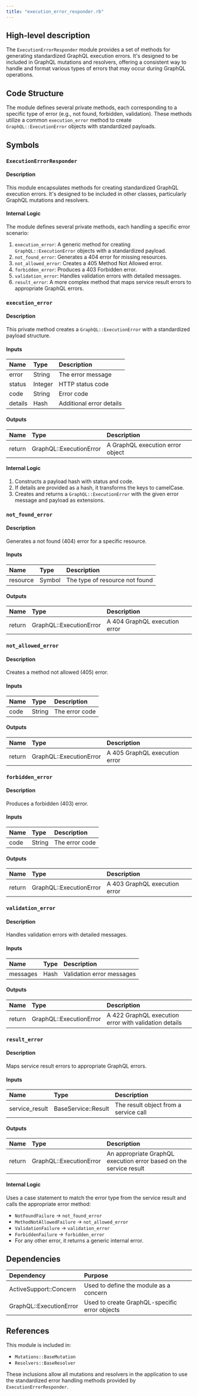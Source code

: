 ```yaml
---
title: "execution_error_responder.rb"
---
```


## High-level description
The `ExecutionErrorResponder` module provides a set of methods for generating standardized GraphQL execution errors. It's designed to be included in GraphQL mutations and resolvers, offering a consistent way to handle and format various types of errors that may occur during GraphQL operations.

## Code Structure
The module defines several private methods, each corresponding to a specific type of error (e.g., not found, forbidden, validation). These methods utilize a common `execution_error` method to create `GraphQL::ExecutionError` objects with standardized payloads.

## Symbols

### `ExecutionErrorResponder`
#### Description
This module encapsulates methods for creating standardized GraphQL execution errors. It's designed to be included in other classes, particularly GraphQL mutations and resolvers.

#### Internal Logic
The module defines several private methods, each handling a specific error scenario:

1. `execution_error`: A generic method for creating `GraphQL::ExecutionError` objects with a standardized payload.
2. `not_found_error`: Generates a 404 error for missing resources.
3. `not_allowed_error`: Creates a 405 Method Not Allowed error.
4. `forbidden_error`: Produces a 403 Forbidden error.
5. `validation_error`: Handles validation errors with detailed messages.
6. `result_error`: A more complex method that maps service result errors to appropriate GraphQL errors.

### `execution_error`
#### Description
This private method creates a `GraphQL::ExecutionError` with a standardized payload structure.

#### Inputs
| Name | Type | Description |
|:-----|:-----|:------------|
| error | String | The error message |
| status | Integer | HTTP status code |
| code | String | Error code |
| details | Hash | Additional error details |

#### Outputs
| Name | Type | Description |
|:-----|:-----|:------------|
| return | GraphQL::ExecutionError | A GraphQL execution error object |

#### Internal Logic
1. Constructs a payload hash with status and code.
2. If details are provided as a hash, it transforms the keys to camelCase.
3. Creates and returns a `GraphQL::ExecutionError` with the given error message and payload as extensions.

### `not_found_error`
#### Description
Generates a not found (404) error for a specific resource.

#### Inputs
| Name | Type | Description |
|:-----|:-----|:------------|
| resource | Symbol | The type of resource not found |

#### Outputs
| Name | Type | Description |
|:-----|:-----|:------------|
| return | GraphQL::ExecutionError | A 404 GraphQL execution error |

### `not_allowed_error`
#### Description
Creates a method not allowed (405) error.

#### Inputs
| Name | Type | Description |
|:-----|:-----|:------------|
| code | String | The error code |

#### Outputs
| Name | Type | Description |
|:-----|:-----|:------------|
| return | GraphQL::ExecutionError | A 405 GraphQL execution error |

### `forbidden_error`
#### Description
Produces a forbidden (403) error.

#### Inputs
| Name | Type | Description |
|:-----|:-----|:------------|
| code | String | The error code |

#### Outputs
| Name | Type | Description |
|:-----|:-----|:------------|
| return | GraphQL::ExecutionError | A 403 GraphQL execution error |

### `validation_error`
#### Description
Handles validation errors with detailed messages.

#### Inputs
| Name | Type | Description |
|:-----|:-----|:------------|
| messages | Hash | Validation error messages |

#### Outputs
| Name | Type | Description |
|:-----|:-----|:------------|
| return | GraphQL::ExecutionError | A 422 GraphQL execution error with validation details |

### `result_error`
#### Description
Maps service result errors to appropriate GraphQL errors.

#### Inputs
| Name | Type | Description |
|:-----|:-----|:------------|
| service_result | BaseService::Result | The result object from a service call |

#### Outputs
| Name | Type | Description |
|:-----|:-----|:------------|
| return | GraphQL::ExecutionError | An appropriate GraphQL execution error based on the service result |

#### Internal Logic
Uses a case statement to match the error type from the service result and calls the appropriate error method:
- `NotFoundFailure` → `not_found_error`
- `MethodNotAllowedFailure` → `not_allowed_error`
- `ValidationFailure` → `validation_error`
- `ForbiddenFailure` → `forbidden_error`
- For any other error, it returns a generic internal error.

## Dependencies
| Dependency | Purpose |
|:-----------|:--------|
| ActiveSupport::Concern | Used to define the module as a concern |
| GraphQL::ExecutionError | Used to create GraphQL-specific error objects |

## References
This module is included in:
- `Mutations::BaseMutation`
- `Resolvers::BaseResolver`

These inclusions allow all mutations and resolvers in the application to use the standardized error handling methods provided by `ExecutionErrorResponder`.